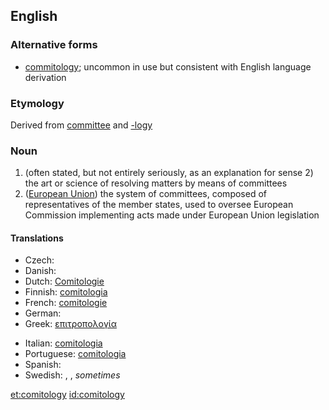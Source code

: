 ==English==

===Alternative forms===
* [[commitology]]; uncommon in use but consistent with English language derivation

===Etymology===
Derived from [[committee]] and [[-logy]]

===Noun===
{{en-noun|comitologies}}

# (often stated, but not entirely seriously, as an explanation for sense 2) the art or science of resolving matters by means of committees
# ([[European Union]]) the system of committees, composed of representatives of the member states, used to oversee European Commission implementing acts made under European Union legislation

====Translations====
{{trans-top|art of resolving issues by committees}}
* Czech: {{t-|cs|Komitologie}}
* Danish: {{t|da|komitologi}}
* Dutch: [[Comitologie]]
* Finnish: [[comitologia]]
* French: [[comitologie]] {{f}}
* German: {{t+|de|Komitologie}}
* Greek: [[επιτροπολογία]]
{{trans-mid}}
* Italian: [[comitologia]] {{f}}
* Portuguese: [[comitologia]]
* Spanish: {{t-|es|comitología}}
* Swedish: {{t|sv|kommittéförfarande}}, {{t|sv|kommittésystem}}, ''sometimes'' {{t|sv|kommittébestämmelser}} {{qualifier|"kommittologi" should not be used, [http://www.regeringen.se/sb/d/2729#K say Swedish government's translators]}}
{{trans-bottom}}

[[et:comitology]]
[[id:comitology]]